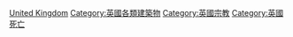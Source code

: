 [[Category:歐洲各國墓葬|United Kingdom]]
[[Category:英國各類建築物|Category:英國各類建築物]]
[[Category:英國宗教|Category:英國宗教]]
[[Category:英國死亡|Category:英國死亡]]